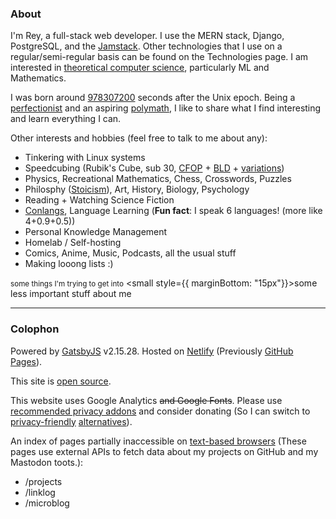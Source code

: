 <SEO title="About" />

### About

I'm Rey, a full-stack web developer. I use the MERN stack, Django, PostgreSQL, and the [Jamstack](https://jamstack.org). Other technologies that I use on a regular/semi-regular basis can be found on the <Link to="/technologies">Technologies</Link> page. I am interested in [theoretical computer science](https://en.wikipedia.org/wiki/Theoretical_computer_science), particularly ML and Mathematics.

I was born around [978307200](https://duckduckgo.com/?q=unix+time+978307200) seconds after the Unix epoch. Being a [perfectionist](https://en.wikipedia.org/wiki/Perfectionism_(psychology)) and an aspiring [polymath](https://en.wikipedia.org/wiki/Polymath), I like to share what I find interesting and learn everything I can.

Other interests and hobbies (feel free to <Link to="/contact">talk</Link> to me about any):
- Tinkering with Linux systems
- Speedcubing (Rubik's Cube, sub 30, [CFOP](https://en.wikipedia.org/wiki/CFOP_Method) + [BLD](https://www.speedsolving.com/wiki/index.php/Blindfolded_Solving) + [variations](https://en.wikipedia.org/wiki/Rubik's_Cube#Variations))
- Physics, Recreational Mathematics, Chess, Crosswords, <Link to="/puzzles">Puzzles</Link>
- Philosphy ([Stoicism](https://en.wikipedia.org/wiki/Stoicism)), Art, History, Biology, Psychology
- <Link to="/books">Reading</Link> + <Link to="/movies-tv">Watching</Link> Science Fiction
- [Conlangs](https://en.wikipedia.org/wiki/Constructed_language), Language Learning (**Fun fact**: I speak 6 languages! (more like 4+0.9+0.5))
- Personal Knowledge Management
- Homelab / Self-hosting
- Comics, Anime, Music, Podcasts, all the usual stuff
- Making looong lists :)

<small><Link to="/tolearn">some things I'm trying to get into</Link></small>
<small style={{ marginBottom: "15px"}}><Link to="/u7h9qf8h4z">some less important stuff about me</Link></small>

---

### Colophon

Powered by [GatsbyJS](https://github.com/gatsbyjs/gatsby) v2.15.28\. Hosted on [Netlify](https://netlify.com/) (Previously [GitHub Pages](https://pages.github.com/)).

This site is [open source](https://github.com/rsapkf/rsapkf.xyz/).

This website uses Google Analytics <del>and Google Fonts</del>. Please use [recommended privacy addons](https://addons.mozilla.org/en-US/firefox/search/?category=privacy-security&sort=recommended%2Cusers&type=extension) and consider <Link to="/donate">donating</Link> (So I can switch to [privacy-friendly](https://lwn.net/Articles/822568/) [alternatives](https://lwn.net/Articles/824294/)).

An index of pages partially inaccessible on [text-based browsers](https://en.wikipedia.org/wiki/Text-based_web_browser#List_of_notable_text-based_web_browsers) (These pages use external APIs to fetch data about my projects on GitHub and my Mastodon toots.):
- <Link to="/projects">/projects</Link>
- <Link to="/linklog">/linklog</Link>
- <Link to="/microblog">/microblog</Link>

<LastUpdatedPages date="March 13, 2020"/>
